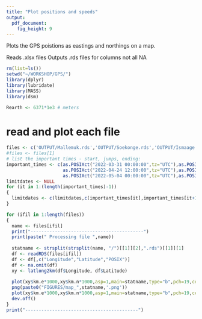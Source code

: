 ```yaml
---
title: "Plot positions and speeds"
output: 
  pdf_document: 
    fig_height: 9
---
```



Plots the GPS poistions as eastings and northings on a map.

Reads .xlsx files
Outputs .rds files for columns not all NA

```r
rm(list=ls())
setwd("~/WORKSHOP/GPS/")
library(dplyr)
library(lubridate)
library(MASS)
library(dsm)

Rearth <- 6371*1e3 # meters

```

# 










# read and plot each file
```r
files <- c('OUTPUT/Mallemuk.rds','OUTPUT/Soekonge.rds','OUTPUT/Ismaage.rds','OUTPUT/Havterne.rds','OUTPUT/Havoern.rds','OUTPUT/Edder.rds')
#files <- files[1]
# list the important times - start, jumps, ending:
important_times <- c(as.POSIXct("2022-03-31 00:00:00",tz="UTC"),as.POSIXct("2022-04-7 00:00:00",tz="UTC"),
                     as.POSIXct("2022-04-24 12:00:00",tz="UTC"),as.POSIXct("2022-04-27 17:00:00",tz="UTC"),
                     as.POSIXct("2022-05-04 00:00:00",tz="UTC"),as.POSIXct("2022-05-31 00:00:00",tz="UTC"))
limitdates <- NULL
for (it in 1:(length(important_times)-1))
{
  limitdates <- c(limitdates,c(important_times[it],important_times[it+1]))
}

for (ifil in 1:length(files))
{
  name <- files[ifil]
  print("------------------------------------------")
  print(paste(" Processing file ",name))
  
  statname <- strsplit(strsplit(name, "/")[[1]][2],".rds")[[1]][1]
  df <- readRDS(files[ifil])
  df <- df[,c("Longitude","Latitude","POSIX")]
  df <- na.omit(df)
  xy <- latlong2km(df$Longitude, df$Latitude)
  
  plot(xy$km.e*1000,xy$km.n*1000,asp=1,main=statname,type="b",pch=19,cex=0.3,xlab="meters East-West",ylab="meters North-South")
  png(paste0("FIGURES/map_",statname,'.png'))
  plot(xy$km.e*1000,xy$km.n*1000,asp=1,main=statname,type="b",pch=19,cex=0.3,xlab="meters East-West",ylab="meters North-South")
  dev.off()    
}
print("------------------------------------------")
```


